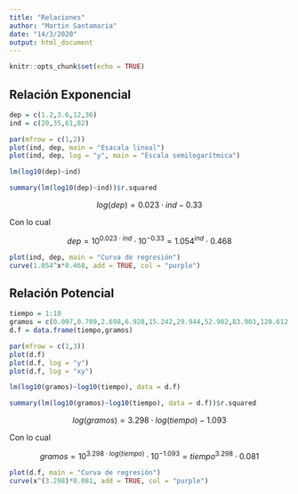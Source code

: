 ```yaml
---
title: "Relaciones"
author: "Martin Santamaria"
date: "14/3/2020"
output: html_document
---
```


```r
knitr::opts_chunk$set(echo = TRUE)
```

## Relación Exponencial

```r
dep = c(1.2,3.6,12,36)
ind = c(20,35,61,82)
```

```r
par(mfrow = c(1,2))
plot(ind, dep, main = "Esacala lineal")
plot(ind, dep, log = "y", main = "Escala semilogarítmica")
```

```r
lm(log10(dep)~ind)
```

```r
summary(lm(log10(dep)~ind))$r.squared
```

$$log(dep) = 0.023 \cdot ind - 0.33$$

Con lo cual

$$dep = 10^{0.023 \cdot ind} \cdot 10^{-0.33} = 1.054^{ind} \cdot 0.468$$
```r
plot(ind, dep, main = "Curva de regresión")
curve(1.054^x*0.468, add = TRUE, col = "purple")
```

## Relación Potencial

```r
tiempo = 1:10
gramos = c(0.097,0.709,2.698,6.928,15.242,29.944,52.902,83.903,120.612,161.711)
d.f = data.frame(tiempo,gramos)
```

```r
par(mfrow = c(1,3))
plot(d.f)
plot(d.f, log = "y")
plot(d.f, log = "xy")
```

```r
lm(log10(gramos)~log10(tiempo), data = d.f)
```

```r
summary(lm(log10(gramos)~log10(tiempo), data = d.f))$r.squared
```

$$log(gramos) = 3.298 \cdot log(tiempo) - 1.093$$

Con lo cual

$$gramos = 10^{3.298 \cdot log(tiempo)} \cdot 10^{-1.093} = tiempo^{3.298} \cdot 0.081$$

```r
plot(d.f, main = "Curva de regresión")
curve(x^(3.298)*0.081, add = TRUE, col = "purple")
```
